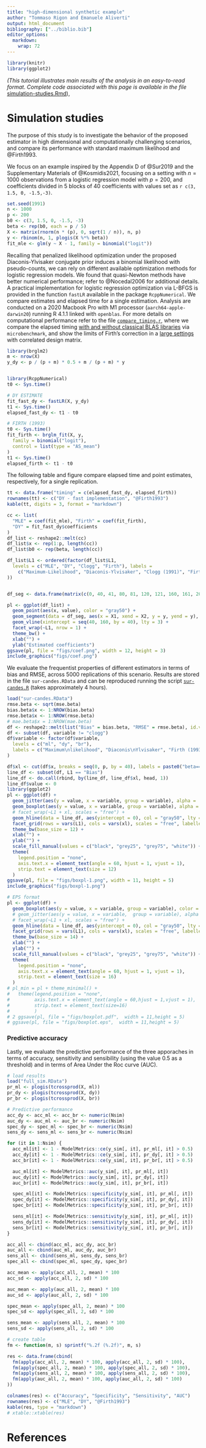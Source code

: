 ```yaml
---
title: "high-dimensional synthetic example"
author: "Tommaso Rigon and Emanuele Aliverti"
output: html_document
bibliography: ["../biblio.bib"]
editor_options: 
  markdown: 
    wrap: 72
---
```


```r
library(knitr)
library(ggplot2)
```

*(This tutorial illustrates main results of the analysis in an
easy-to-read format. Complete code associated with this page is
available in the file*
[simulation-studies.Rmd](https://github.com/tommasorigon/logistic-bias-reduction/blob/main/HIGH-DIMENSIONAL-SYNTHETIC/simulation-studies.Rmd)),

# Simulation studies

The purpose of this study is to investigate the behavior of the proposed
estimator in high dimensional and computationally challenging scenarios,
and compare its performance with standard maximum likelihood and
@Firth1993.

We focus on an example inspired by the Appendix D of @Sur2019 and the
Supplementary Materials of @Kosmidis2021, focusing on a setting with
$n=1000$ observations from a logistic regression model with $p=200$, and
coefficients divided in $5$ blocks of $40$ coefficients with values set
as `r c(3, 1.5, 0, -1.5,-3)`.

```r
set.seed(1991)
n <- 1000
p <- 200
b0 <- c(3, 1.5, 0, -1.5, -3)
beta <- rep(b0, each = p / 5)
X <- matrix(rnorm(n * (p), 0, sqrt(1 / n)), n, p)
y <- rbinom(n, 1, plogis(X %*% beta))
fit_mle <- glm(y ~ X - 1, family = binomial("logit"))
```

Recalling that penalized likelihood optimization under the proposed
Diaconis-Ylvisaker conjugate prior induces a binomial likelihood with
pseudo-counts, we can rely on different available optimization methods
for logistic regression models. We found that quasi-Newton methods have
better numerical performance; refer to @Nocedal2006 for additional
details. A practical implementation for logistic regression optimization
via L-BFGS is provided in the function `fastLR` available in the package
`RcppNumerical`. We compare estimates and elapsed time for a single
estimation. Analysis are conducted on a 2020 Macbook Pro with M1
processor (`aarch64-apple-darwin20`) running R 4.1.1 linked with
`openblas`. For more details on computational performance refer to the
file
[`compare_timing.r`](https://github.com/tommasorigon/logistic-bias-reduction/blob/main/HIGH-DIMENSIONAL-SYNTHETIC/compare_timing.r),
where we compare the elapsed timing [with and without classical BLAS
libraries](https://github.com/tommasorigon/logistic-bias-reduction/blob/main/HIGH-DIMENSIONAL-SYNTHETIC/compare_timing.r#L25-L47)
via `microbenchmark`, and show the limits of Firth's correction in a
[large
settings](https://github.com/tommasorigon/logistic-bias-reduction/blob/main/HIGH-DIMENSIONAL-SYNTHETIC/compare_timing.r#L50-L69)
with correlated design matrix.

```r
library(brglm2)
m <- nrow(X)
y_dy <- p / (p + m) * 0.5 + m / (p + m) * y


library(RcppNumerical)
t0 <- Sys.time()

# DY ESTIMATE
fit_fast_dy <- fastLR(X, y_dy)
t1 <- Sys.time()
elapsed_fast_dy <- t1 - t0

# FIRTH (1993)
t0 <- Sys.time()
fit_firth <- brglm_fit(X, y,
  family = binomial("logit"),
  control = list(type = "AS_mean")
)
t1 <- Sys.time()
elapsed_firth <- t1 - t0
```

The following table and figure compare elapsed time and point estimates,
respectively, for a single replication.

```r
tt <- data.frame("timing" = c(elapsed_fast_dy, elapsed_firth))
rownames(tt) <- c("DY - fast implementation", "@Firth1993")
kable(tt, digits = 3, format = "markdown")
```

```r
cc <- list(
  "MLE" = coef(fit_mle), "Firth" = coef(fit_firth),
  "DY" = fit_fast_dy$coefficients
)
df_list <- reshape2::melt(cc)
df_list$x <- rep(1:p, length(cc))
df_list$b0 <- rep(beta, length(cc))

df_list$L1 <- ordered(factor(df_list$L1,
  levels = c("MLE", "DY", "Clogg", "Firth"), labels =
    c("Maximum-Likelihood", "Diaconis-Ylvisaker", "Clogg (1991)", "Firth (1993)")
))


df_seg <- data.frame(matrix(c(0, 40, 41, 80, 81, 120, 121, 160, 161, 200), ncol = 2, byrow = T), y = unique(beta))

pl <- ggplot(df_list) +
  geom_point(aes(x, value), color = "gray50") +
  geom_segment(data = df_seg, aes(x = X1, xend = X2, y = y, yend = y), size = 1.4, color = "black") +
  geom_vline(xintercept = seq(40, 160, by = 40), lty = 3) +
  facet_wrap(~L1, nrow = 1) +
  theme_bw() +
  xlab("") +
  ylab("Estimated coefficients")
ggsave(pl, file = "figs/coef.png", width = 12, height = 3)
include_graphics("figs/coef.png")
```

We evaluate the frequentist properties of different estimators in terms of
bias and RMSE, across 5000 replications of this scenario. Results are
stored in the file `sur-candes.RData` and can be reproduced running the
script
[`sur-candes.R`](https://github.com/tommasorigon/logistic-bias-reduction/blob/main/HIGH-DIMENSIONAL-SYNTHETIC/sur-candes.R)
(takes approximately 4 hours).

```r
load("sur-candes.RData")
rmse.beta <- sqrt(mse.beta)
bias.beta$x <- 1:NROW(bias.beta)
rmse.beta$x <- 1:NROW(rmse.beta)
# mae.beta$x = 1:NROW(mae.beta)
df <- reshape2::melt(list("Bias" = bias.beta, "RMSE" = rmse.beta), id.var = "x")
df <- subset(df, variable != "clogg")
df$variable <- factor(df$variable,
  levels = c("ml", "dy", "br"),
  labels = c("Maximum\nlikelihood", "Diaconis\nYlvisaker", "Firth (1993)"), ord = T
)

df$xl <- cut(df$x, breaks = seq(0, p, by = 40), labels = paste0("beta==", c("3", "3/2", "0", "-3/2", "-3")))
line_df <- subset(df, L1 == "Bias")
line_df <- do.call(rbind, by(line_df, line_df$xl, head, 1))
line_df$value <- 0
library(ggplot2)
pl <- ggplot(df) +
  geom_jitter(aes(y = value, x = variable, group = variable), alpha = .5) +
  geom_boxplot(aes(y = value, x = variable, group = variable), alpha = .8, color = "gray50") +
  # facet_wrap(~L1 + xl, scales = "free") +
  geom_hline(data = line_df, aes(yintercept = 0), col = "gray50", lty = 3) +
  facet_grid(rows = vars(L1), cols = vars(xl), scales = "free", labeller = label_parsed) +
  theme_bw(base_size = 12) +
  xlab("") +
  ylab("") +
  scale_fill_manual(values = c("black", "grey25", "grey75", "white")) +
  theme(
    legend.position = "none",
    axis.text.x = element_text(angle = 60, hjust = 1, vjust = 1),
    strip.text = element_text(size = 12)
  )
ggsave(pl, file = "figs/boxpl-1.png", width = 11, height = 5)
include_graphics("figs/boxpl-1.png")
```

```r
# EPS format
pl <- ggplot(df) +
  geom_boxplot(aes(y = value, x = variable, group = variable), color = "gray50") +
  # geom_jitter(aes(y = value, x = variable,  group = variable), alpha = .2, color = "gray") +
  # facet_wrap(~L1 + xl, scales = "free") +
  geom_hline(data = line_df, aes(yintercept = 0), col = "gray50", lty = 3) +
  facet_grid(rows = vars(L1), cols = vars(xl), scales = "free", labeller = label_parsed) +
  theme_bw(base_size = 14) +
  xlab("") +
  ylab("") +
  scale_fill_manual(values = c("black", "grey25", "grey75", "white")) +
  theme(
    legend.position = "none",
    axis.text.x = element_text(angle = 60, hjust = 1, vjust = 1),
    strip.text = element_text(size = 16)
  )
# pl_min = pl + theme_minimal() +
#   theme(legend.position = "none",
#         axis.text.x = element_text(angle = 60,hjust = 1,vjust = 1),
#         strip.text = element_text(size=16)
#         )
# 2 ggsave(pl, file = "figs/boxplot.pdf",  width = 11,height = 5)
# ggsave(pl, file = "figs/boxplot.eps",  width = 11,height = 5)
```

### Predictive accuracy
Lastly, we evaluate the predictive performance of the three apporaches in terms of accuracy, sensitivity and sensibility (using the value $0.5$ as a threshold) and in terms of Area Under the Roc curve (AUC).

```r
# load results
load("full_sim.RData")
pr_ml <- plogis(tcrossprod(X, ml))
pr_dy <- plogis(tcrossprod(X, dy))
pr_br <- plogis(tcrossprod(X, br))

# Predictive performance
acc_dy <- acc_ml <- acc_br <- numeric(Nsim)
auc_dy <- auc_ml <- auc_br <- numeric(Nsim)
spec_dy <- spec_ml <- spec_br <- numeric(Nsim)
sens_dy <- sens_ml <- sens_br <- numeric(Nsim)

for (it in 1:Nsim) {
  acc_ml[it] <- 1 - ModelMetrics::ce(y_sim[, it], pr_ml[, it] > 0.5)
  acc_dy[it] <- 1 - ModelMetrics::ce(y_sim[, it], pr_dy[, it] > 0.5)
  acc_br[it] <- 1 - ModelMetrics::ce(y_sim[, it], pr_br[, it] > 0.5)

  auc_ml[it] <- ModelMetrics::auc(y_sim[, it], pr_ml[, it])
  auc_dy[it] <- ModelMetrics::auc(y_sim[, it], pr_dy[, it])
  auc_br[it] <- ModelMetrics::auc(y_sim[, it], pr_br[, it])

  spec_ml[it] <- ModelMetrics::specificity(y_sim[, it], pr_ml[, it])
  spec_dy[it] <- ModelMetrics::specificity(y_sim[, it], pr_dy[, it])
  spec_br[it] <- ModelMetrics::specificity(y_sim[, it], pr_br[, it])

  sens_ml[it] <- ModelMetrics::sensitivity(y_sim[, it], pr_ml[, it])
  sens_dy[it] <- ModelMetrics::sensitivity(y_sim[, it], pr_dy[, it])
  sens_br[it] <- ModelMetrics::sensitivity(y_sim[, it], pr_br[, it])
}

acc_all <- cbind(acc_ml, acc_dy, acc_br)
auc_all <- cbind(auc_ml, auc_dy, auc_br)
sens_all <- cbind(sens_ml, sens_dy, sens_br)
spec_all <- cbind(spec_ml, spec_dy, spec_br)

acc_mean <- apply(acc_all, 2, mean) * 100
acc_sd <- apply(acc_all, 2, sd) * 100

auc_mean <- apply(auc_all, 2, mean) * 100
auc_sd <- apply(auc_all, 2, sd) * 100

spec_mean <- apply(spec_all, 2, mean) * 100
spec_sd <- apply(spec_all, 2, sd) * 100

sens_mean <- apply(sens_all, 2, mean) * 100
sens_sd <- apply(sens_all, 2, sd) * 100

# create table
fm <- function(m, s) sprintf("%.2f (%.2f)", m, s)

res <- data.frame(cbind(
  fm(apply(acc_all, 2, mean) * 100, apply(acc_all, 2, sd) * 100),
  fm(apply(spec_all, 2, mean) * 100, apply(spec_all, 2, sd) * 100),
  fm(apply(sens_all, 2, mean) * 100, apply(sens_all, 2, sd) * 100),
  fm(apply(auc_all, 2, mean) * 100, apply(auc_all, 2, sd) * 100)
))

colnames(res) <- c("Accuracy", "Specificity", "Sensitivity", "AUC")
rownames(res) <- c("MLE", "DY", "@Firth1993")
kable(res, type = "markdown")
# xtable::xtable(res)
```

# References
